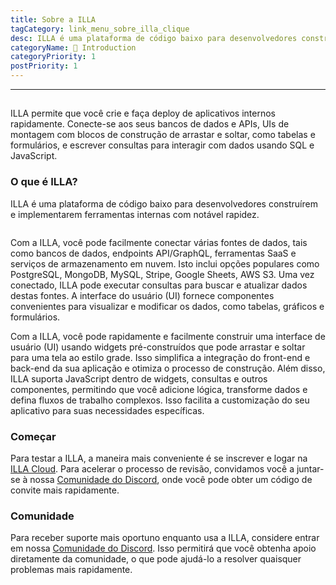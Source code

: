 ```yaml
---
title: Sobre a ILLA
tagCategory: link_menu_sobre_illa_clique
desc: ILLA é uma plataforma de código baixo para desenvolvedores construírem e implementarem ferramentas internas com notável rapidez.
categoryName: 👋 Introduction
categoryPriority: 1
postPriority: 1
---
```


* * *

## <Heading hidden>Sobre a ILLA</Heading>

ILLA permite que você crie e faça deploy de aplicativos internos rapidamente. Conecte-se aos seus bancos de dados e APIs, UIs de montagem com blocos de construção de arrastar e soltar, como tabelas e formulários, e escrever consultas para interagir com dados usando SQL e JavaScript.

### O que é ILLA?

ILLA é uma plataforma de código baixo para desenvolvedores construírem e implementarem ferramentas internas com notável rapidez.

<img
  src='https://cdn.illacloud.com/official-website/img/docs/introduction/about-illa-cloud.png'
  alt=""
/>

Com a ILLA, você pode facilmente conectar várias fontes de dados, tais como bancos de dados, endpoints API/GraphQL, ferramentas SaaS e serviços de armazenamento em nuvem. Isto inclui opções populares como PostgreSQL, MongoDB, MySQL, Stripe, Google Sheets, AWS S3. Uma vez conectado, ILLA pode executar consultas para buscar e atualizar dados destas fontes. A interface do usuário (UI) fornece componentes convenientes para visualizar e modificar os dados, como tabelas, gráficos e formulários.

Com a ILLA, você pode rapidamente e facilmente construir uma interface de usuário (UI) usando widgets pré-construídos que pode arrastar e soltar para uma tela ao estilo grade. Isso simplifica a integração do front-end e back-end da sua aplicação e otimiza o processo de construção. Além disso, ILLA suporta JavaScript dentro de widgets, consultas e outros componentes, permitindo que você adicione lógica, transforme dados e defina fluxos de trabalho complexos. Isso facilita a customização do seu aplicativo para suas necessidades específicas.

### Começar

Para testar a ILLA, a maneira mais conveniente é se inscrever e logar na [ILLA Cloud](https://cloud.illacloud.com/). 
Para acelerar o processo de revisão, convidamos você a juntar-se à nossa [Comunidade do Discord](https://discord.gg/illacloud), onde você pode obter um código de convite mais rapidamente.

### Comunidade

Para receber suporte mais oportuno enquanto usa a ILLA, considere entrar em nossa [Comunidade do Discord](https://discord.gg/illacloud). Isso permitirá que você obtenha apoio diretamente da comunidade, o que pode ajudá-lo a resolver quaisquer problemas mais rapidamente. 
